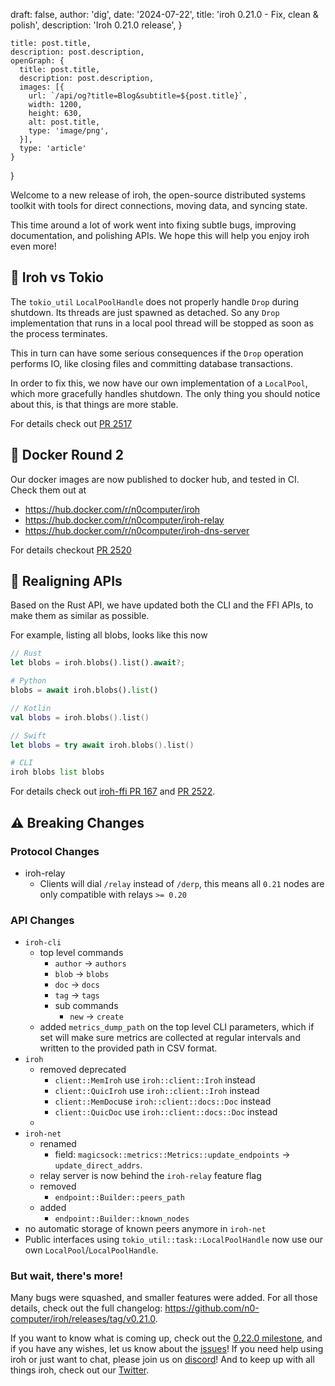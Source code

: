 
  draft: false,
  author: 'dig',
  date: '2024-07-22',
  title: 'iroh 0.21.0 - Fix, clean & polish',
  description: 'Iroh 0.21.0 release',
}

    title: post.title,
    description: post.description,
    openGraph: {
      title: post.title,
      description: post.description,
      images: [{
        url: `/api/og?title=Blog&subtitle=${post.title}`,
        width: 1200,
        height: 630,
        alt: post.title,
        type: 'image/png',
      }],
      type: 'article'
    }
}


Welcome to a new release of iroh, the open-source distributed systems toolkit with tools for direct connections, moving data, and syncing state.

This time around a lot of work went into fixing subtle bugs, improving documentation, and polishing APIs. We hope this will help you enjoy iroh even more!

## 👾 Iroh vs Tokio

The `tokio_util` `LocalPoolHandle` does not properly handle `Drop` during shutdown. Its threads are just spawned as detached. So any `Drop` implementation that runs in a local pool thread will be stopped as soon as the process terminates.

This in turn can have some serious consequences if the `Drop` operation performs IO, like closing files and committing database transactions.

In order to fix this, we now have our own implementation of a `LocalPool`, which  more gracefully handles shutdown. The only thing you should notice about this, is that things are more stable.

For details check out [PR 2517](https://github.com/n0-computer/iroh/pull/2517)

## 🐳 Docker Round 2

Our docker images are now published to docker hub, and tested in CI. Check them out at

- https://hub.docker.com/r/n0computer/iroh
- https://hub.docker.com/r/n0computer/iroh-relay
- https://hub.docker.com/r/n0computer/iroh-dns-server

For details checkout [PR 2520](https://github.com/n0-computer/iroh/pull/2520)

## 🎯 Realigning APIs

Based on the Rust API, we have updated both the CLI and the FFI APIs, to make them as similar as possible.

For example, listing all blobs, looks like this now

```rust
// Rust
let blobs = iroh.blobs().list().await?;
```

```python
# Python
blobs = await iroh.blobs().list()
```

```kotlin
// Kotlin
val blobs = iroh.blobs().list()
```

```swift
// Swift
let blobs = try await iroh.blobs().list()
```

```python
# CLI
iroh blobs list blobs
```

For details check out [iroh-ffi PR 167](https://github.com/n0-computer/iroh-ffi/pull/167) and [PR 2522](https://github.com/n0-computer/iroh/pull/2522).

## ⚠️ Breaking Changes

### Protocol Changes

- iroh-relay
    - Clients will dial `/relay` instead of `/derp`, this means all `0.21` nodes are only compatible with relays `>= 0.20`

### API Changes

- `iroh-cli`
    - top level commands
        - `author` -> `authors`
        - `blob` -> `blobs`
        - `doc` -> `docs`
        - `tag` -> `tags`
        - sub commands
            - `new` -> `create`
    - added `metrics_dump_path` on the top level CLI parameters, which if set will make sure metrics are collected at regular intervals and written to the provided path in CSV format.
- `iroh`
    - removed deprecated
        - `client::MemIroh` use `iroh::client::Iroh` instead
        - `client::QuicIroh` use `iroh::client::Iroh` instead
        - `client::MemDoc`use `iroh::client::docs::Doc` instead
        - `client::QuicDoc` use `iroh::client::docs::Doc` instead
    -
- `iroh-net`
    - renamed
        - field: `magicsock::metrics::Metrics::update_endpoints` -> `update_direct_addrs`.
    - relay server is now behind the `iroh-relay` feature flag
    - removed
        - `endpoint::Builder::peers_path`
    - added
        - `endpoint::Builder::known_nodes`
- no automatic storage of known peers anymore in `iroh-net`
- Public interfaces using `tokio_util::task::LocalPoolHandle` now use our own `LocalPool`/`LocalPoolHandle`.

### But wait, there's more!

Many bugs were squashed, and smaller features were added. For all those details, check out the full changelog: https://github.com/n0-computer/iroh/releases/tag/v0.21.0.

If you want to know what is coming up, check out the [0.22.0 milestone](https://github.com/n0-computer/iroh/milestone/28), and if you have any wishes, let us know about the [issues](https://github.com/n0-computer/iroh/issues)! If you need help using iroh or just want to chat, please join us on [discord](https://discord.com/invite/DpmJgtU7cW)! And to keep up with all things iroh, check out our [Twitter](https://x.com/iroh_n0).
